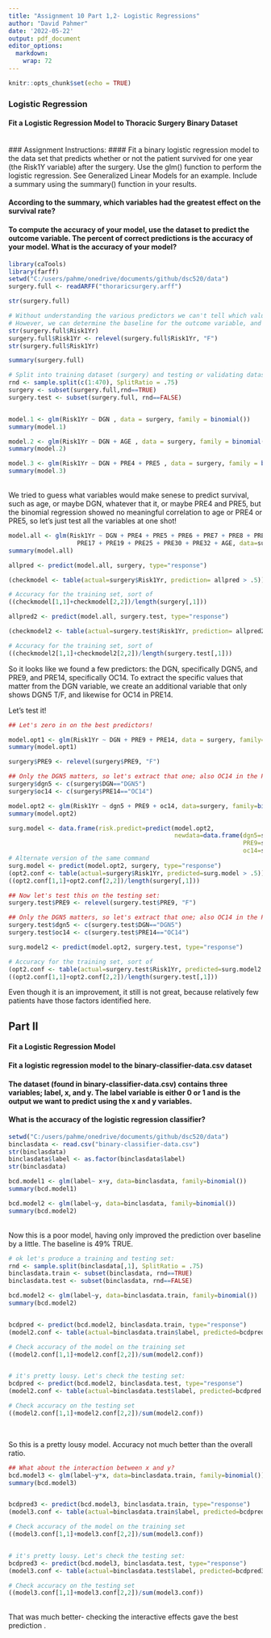 ---
title: "Assignment 10 Part 1,2- Logistic Regressions"
author: "David Pahmer"
date: '2022-05-22'
output: pdf_document
editor_options: 
  markdown: 
    wrap: 72
---
  
```{r setup, include=FALSE}
knitr::opts_chunk$set(echo = TRUE)
```
 

### Logistic Regression  
#### Fit a Logistic Regression Model to Thoracic Surgery Binary Dataset  
\
### Assignment Instructions:
####   Fit a binary logistic regression model to the data set that predicts whether or not the patient survived for one year (the Risk1Y variable) after the surgery. Use the glm() function to perform the logistic regression. See Generalized Linear Models for an example. Include a summary using the summary() function in your results.  

#### According to the summary, which variables had the greatest effect on the survival rate?  

####   To compute the accuracy of your model, use the dataset to predict the outcome variable. The percent of correct predictions is the accuracy of your model. What is the accuracy of your model?  

```{r}

library(caTools)
library(farff)
setwd("C:/users/pahme/onedrive/documents/github/dsc520/data")
surgery.full <- readARFF("thoraricsurgery.arff")

str(surgery.full)

# Without understanding the various predictors we can't tell which value should be the baseline value...
# However, we can determine the baseline for the outcome variable, and we want to switch them.
str(surgery.full$Risk1Yr)
surgery.full$Risk1Yr <- relevel(surgery.full$Risk1Yr, "F")
str(surgery.full$Risk1Yr)

summary(surgery.full)

# Split into training dataset (surgery) and testing or validating dataset (surgery.test)
rnd <- sample.split(c(1:470), SplitRatio = .75)
surgery <- subset(surgery.full,rnd==TRUE)
surgery.test <- subset(surgery.full, rnd==FALSE)


model.1 <- glm(Risk1Yr ~ DGN , data = surgery, family = binomial())
summary(model.1)

model.2 <- glm(Risk1Yr ~ DGN + AGE , data = surgery, family = binomial())
summary(model.2)

model.3 <- glm(Risk1Yr ~ DGN + PRE4 + PRE5 , data = surgery, family = binomial())
summary(model.3)


``` 
\
We tried to guess what variables would make senese to predict survival, such as age, or maybe DGN, whatever that it, or maybe PRE4 and PRE5, but the binomial regression showed no meaningful correlation to age or PRE4 or PRE5, so let's just test all the variables at one shot!  

```{r}




model.all <- glm(Risk1Yr ~ DGN + PRE4 + PRE5 + PRE6 + PRE7 + PRE8 + PRE9 + PRE10 + PRE11 + PRE14 +
                   PRE17 + PRE19 + PRE25 + PRE30 + PRE32 + AGE, data=surgery, family=binomial())
summary(model.all)

allpred <- predict(model.all, surgery, type="response")

(checkmodel <- table(actual=surgery$Risk1Yr, prediction= allpred > .5))

# Accuracy for the training set, sort of
((checkmodel[1,1]+checkmodel[2,2])/length(surgery[,1]))

allpred2 <- predict(model.all, surgery.test, type="response")

(checkmodel2 <- table(actual=surgery.test$Risk1Yr, prediction= allpred2 > .5))

# Accuracy for the training set, sort of
((checkmodel2[1,1]+checkmodel2[2,2])/length(surgery.test[,1]))

``` 
   
So it looks like we found a few predictors: the DGN, specifically  DGN5, and PRE9, and PRE14, specifically OC14. To extract the specific values that matter from the DGN variable, we create an additional variable that only shows DGN5 T/F, and likewise for OC14 in PRE14.   

Let's test it!

```{r}




## Let's zero in on the best predictors!

model.opt1 <- glm(Risk1Yr ~ DGN + PRE9 + PRE14, data = surgery, family=binomial())
summary(model.opt1)

surgery$PRE9 <- relevel(surgery$PRE9, "F")

## Only the DGN5 matters, so let's extract that one; also OC14 in the PRE14
surgery$dgn5 <- c(surgery$DGN=="DGN5")
surgery$oc14 <- c(surgery$PRE14=="OC14")

model.opt2 <- glm(Risk1Yr ~ dgn5 + PRE9 + oc14, data=surgery, family=binomial())
summary(model.opt2)

surg.model <- data.frame(risk.predict=predict(model.opt2, 
                                              newdata=data.frame(dgn5=surgery$dgn5, 
                                                                 PRE9=surgery$PRE9, 
                                                                 oc14=surgery$oc14 ), type="response"))
# Alternate version of the same command
surg.model <- predict(model.opt2, surgery, type="response")
(opt2.conf <- table(actual=surgery$Risk1Yr, predicted=surg.model > .5))
((opt2.conf[1,1]+opt2.conf[2,2])/length(surgery[,1]))

## Now let's test this on the testing set:
surgery.test$PRE9 <- relevel(surgery.test$PRE9, "F")

## Only the DGN5 matters, so let's extract that one; also OC14 in the PRE14
surgery.test$dgn5 <- c(surgery.test$DGN=="DGN5")
surgery.test$oc14 <- c(surgery.test$PRE14=="OC14")

surg.model2 <- predict(model.opt2, surgery.test, type="response")

# Accuracy for the training set, sort of
(opt2.conf <- table(actual=surgery.test$Risk1Yr, predicted=surg.model2 > .3))
((opt2.conf[1,1]+opt2.conf[2,2])/length(surgery.test[,1]))

``` 
Even though it is an improvement, it still is not great, because relatively few patients have those factors identified here.   



## Part II


####   Fit a Logistic Regression Model  \

#### Fit a logistic regression model to the binary-classifier-data.csv dataset
#### The dataset (found in binary-classifier-data.csv) contains three variables; label, x, and y. The label variable is either 0 or 1 and is the output we want to predict using the x and y variables.


#### What is the accuracy of the logistic regression classifier?
```{r}
setwd("C:/users/pahme/onedrive/documents/github/dsc520/data")
binclasdata <- read.csv("binary-classifier-data.csv")
str(binclasdata)
binclasdata$label <- as.factor(binclasdata$label)
str(binclasdata)

bcd.model1 <- glm(label~ x+y, data=binclasdata, family=binomial())
summary(bcd.model1)

bcd.model2 <- glm(label~y, data=binclasdata, family=binomial())
summary(bcd.model2)

``` 
  \
Now this is a poor model, having only improved the prediction over baseline by a little. The baseline is 49% TRUE.  

```{r}




# ok let's produce a training and testing set:
rnd <- sample.split(binclasdata[,1], SplitRatio = .75)
binclasdata.train <- subset(binclasdata, rnd==TRUE)
binclasdata.test <- subset(binclasdata, rnd==FALSE)

bcd.model2 <- glm(label~y, data=binclasdata.train, family=binomial())
summary(bcd.model2)


bcdpred <- predict(bcd.model2, binclasdata.train, type="response")
(model2.conf <- table(actual=binclasdata.train$label, predicted=bcdpred >= .5))

# Check accuracy of the model on the training set
((model2.conf[1,1]+model2.conf[2,2])/sum(model2.conf))


# it's pretty lousy. Let's check the testing set:
bcdpred <- predict(bcd.model2, binclasdata.test, type="response")
(model2.conf <- table(actual=binclasdata.test$label, predicted=bcdpred >= .5))

# Check accuracy on the testing set
((model2.conf[1,1]+model2.conf[2,2])/sum(model2.conf))
``` 
   \

So this is a pretty lousy model. Accuracy not much better than the overall ratio.   

```{r}



## What about the interaction between x and y?
bcd.model3 <- glm(label~y*x, data=binclasdata.train, family=binomial())
summary(bcd.model3)


bcdpred3 <- predict(bcd.model3, binclasdata.train, type="response")
(model3.conf <- table(actual=binclasdata.train$label, predicted=bcdpred3 >= .5))

# Check accuracy of the model on the training set
((model3.conf[1,1]+model3.conf[2,2])/sum(model3.conf))


# it's pretty lousy. Let's check the testing set:
bcdpred3 <- predict(bcd.model3, binclasdata.test, type="response")
(model3.conf <- table(actual=binclasdata.test$label, predicted=bcdpred3 >= .5))

# Check accuracy on the testing set
((model3.conf[1,1]+model3.conf[2,2])/sum(model3.conf))

``` 
   \
That was much better- checking the interactive effects gave the best prediction . 
 
